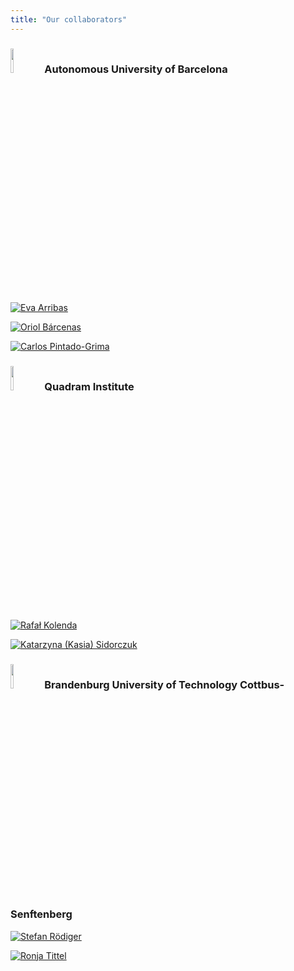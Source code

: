 ```yaml
---
title: "Our collaborators"
---
```


### ![](fig/logo/UAB_logo.png){width="10%"} Autonomous University of Barcelona
::: {layout-ncol=5}
[![Eva Arribas](fig/ppl/ea.png "Eva Arribas"){}]()

[![Oriol Bárcenas](fig/ppl/ob.png "Oriol Bárcenas"){}]()

[![Carlos Pintado-Grima](fig/ppl/cp.png "Carlos Pintado-Grima"){}]()
:::

### ![](fig/logo/QI_logo.png){width="10%"} Quadram Institute
::: {layout-ncol=5}
[![Rafał Kolenda](fig/temp_profile.png "temporary profile pic"){}]()

[![Katarzyna (Kasia) Sidorczuk](fig/temp_profile.png "temporary profile pic"){}]()
:::

### ![](fig/logo/BTU_logo.png){width="10%"} Brandenburg University of Technology Cottbus-Senftenberg
::: {layout-ncol=5}
[![Stefan Rödiger](fig/temp_profile.png "temporary profile pic"){}]()

[![Ronja Tittel](fig/ppl/rt.jpg "Ronja Tittel"){}]()
:::